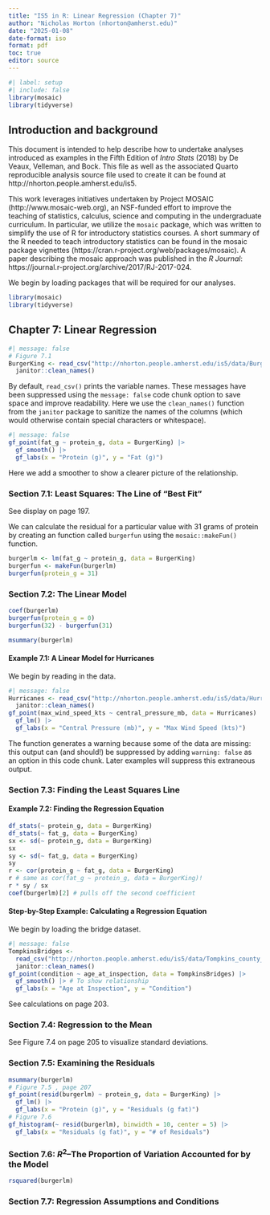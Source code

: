 ```yaml
---
title: "IS5 in R: Linear Regression (Chapter 7)"
author: "Nicholas Horton (nhorton@amherst.edu)"
date: "2025-01-08"
date-format: iso
format: pdf
toc: true
editor: source
---
```


```r
#| label: setup
#| include: false
library(mosaic)   
library(tidyverse)
```


## Introduction and background 

This document is intended to help describe how to undertake analyses introduced as examples in the Fifth Edition of *Intro Stats* (2018) by De Veaux, Velleman, and Bock.
This file as well as the associated Quarto reproducible analysis source file used to create it can be found at http://nhorton.people.amherst.edu/is5.

This work leverages initiatives undertaken by Project MOSAIC (http://www.mosaic-web.org), an NSF-funded effort to improve the teaching of statistics, calculus, science and computing in the undergraduate curriculum.
In particular, we utilize the `mosaic` package, which was written to simplify the use of R for introductory statistics courses.
A short summary of the R needed to teach introductory statistics can be found in the mosaic package vignettes (https://cran.r-project.org/web/packages/mosaic).
A paper describing the mosaic approach was published in the *R Journal*: https://journal.r-project.org/archive/2017/RJ-2017-024.

We begin by loading packages that will be required for our analyses.

```r
library(mosaic)
library(tidyverse)
```


## Chapter 7: Linear Regression

```r
#| message: false
# Figure 7.1
BurgerKing <- read_csv("http://nhorton.people.amherst.edu/is5/data/Burger_King_items.csv") |>
  janitor::clean_names()
```

By default, `read_csv()` prints the variable names.
These messages have been suppressed using the `message: false` code chunk option to save space and improve readability. 
Here we use the `clean_names()` function from the `janitor` package to sanitize the names of the columns (which would otherwise contain special characters or whitespace).  

```r
#| message: false
gf_point(fat_g ~ protein_g, data = BurgerKing) |>
  gf_smooth() |>
  gf_labs(x = "Protein (g)", y = "Fat (g)")
```

Here we add a smoother to show a clearer picture of the relationship.  

### Section 7.1: Least Squares: The Line of "Best Fit"

See display on page 197.

We can calculate the residual for a particular value with 31 grams of protein by creating an function called `burgerfun` using the 
`mosaic::makeFun()` function.  

```r
burgerlm <- lm(fat_g ~ protein_g, data = BurgerKing)
burgerfun <- makeFun(burgerlm)
burgerfun(protein_g = 31)
```

### Section 7.2: The Linear Model

```r
coef(burgerlm)
burgerfun(protein_g = 0)
burgerfun(32) - burgerfun(31)
```

```r
msummary(burgerlm)
```

#### Example 7.1: A Linear Model for Hurricanes

We begin by reading in the data.

```r
#| message: false
Hurricanes <- read_csv("http://nhorton.people.amherst.edu/is5/data/Hurricanes_2015.csv") |>
  janitor::clean_names()
gf_point(max_wind_speed_kts ~ central_pressure_mb, data = Hurricanes) |>
  gf_lm() |>
  gf_labs(x = "Central Pressure (mb)", y = "Max Wind Speed (kts)")
```

The function generates a warning because some of the data are missing: this output can (and should!) be suppressed by adding `warning: false` as an option in this code chunk.
Later examples will suppress this extraneous output.

### Section 7.3: Finding the Least Squares Line

#### Example 7.2: Finding the Regression Equation

```r
df_stats(~ protein_g, data = BurgerKing)
df_stats(~ fat_g, data = BurgerKing)
sx <- sd(~ protein_g, data = BurgerKing)
sx
sy <- sd(~ fat_g, data = BurgerKing)
sy
r <- cor(protein_g ~ fat_g, data = BurgerKing)
r # same as cor(fat_g ~ protein_g, data = BurgerKing)!
r * sy / sx
coef(burgerlm)[2] # pulls off the second coefficient
```

#### Step-by-Step Example: Calculating a Regression Equation

We begin by loading the bridge dataset.

```r
#| message: false
TompkinsBridges <-
  read_csv("http://nhorton.people.amherst.edu/is5/data/Tompkins_county_bridges_2016.csv") |>
  janitor::clean_names()
gf_point(condition ~ age_at_inspection, data = TompkinsBridges) |>
  gf_smooth() |> # To show relationship
  gf_labs(x = "Age at Inspection", y = "Condition")
```

See calculations on page 203.

### Section 7.4: Regression to the Mean

See Figure 7.4 on page 205 to visualize standard deviations.  

### Section 7.5: Examining the Residuals

```r
msummary(burgerlm)
# Figure 7.5 , page 207
gf_point(resid(burgerlm) ~ protein_g, data = BurgerKing) |>
  gf_lm() |>
  gf_labs(x = "Protein (g)", y = "Residuals (g fat)")
# Figure 7.6
gf_histogram(~ resid(burgerlm), binwidth = 10, center = 5) |>
  gf_labs(x = "Residuals (g fat)", y = "# of Residuals")
```

### Section 7.6: $R^2$--The Proportion of Variation Accounted for by the Model

```r
rsquared(burgerlm)
```

### Section 7.7: Regression Assumptions and Conditions
